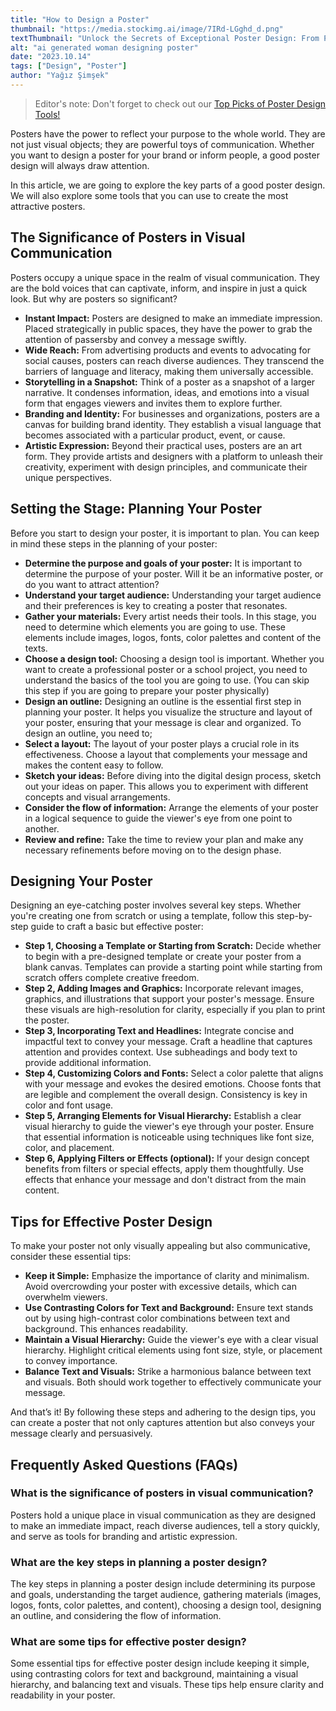 ```yaml
---
title: "How to Design a Poster"
thumbnail: "https://media.stockimg.ai/image/7IRd-LGghd_d.png"
textThumbnail: "Unlock the Secrets of Exceptional Poster Design: From Planning to Perfection. Explore the Significance of Posters in Visual Communication, Key Planning Steps, and Discover Tips for Design Excellence"
alt: "ai generated woman designing poster"
date: "2023.10.14"
tags: ["Design", "Poster"]
author: "Yağız Şimşek"
---
```


<CustomImage
  src="https://media.stockimg.ai/image/7IRd-LGghd_d.png"
  alt="ai generated woman designing poster"
/>

> Editor's note: Don't forget to check out our [Top Picks of Poster Design Tools!](https://stockimg.ai/blog/lists/top-9-tools-for-poster-design)

Posters have the power to reflect your purpose to the whole world. They are not just visual objects; they are powerful toys of communication. Whether you want to design a poster for your brand or inform people, a good poster design will always draw attention.

In this article, we are going to explore the key parts of a good poster design. We will also explore some tools that you can use to create the most attractive posters.

## The Significance of Posters in Visual Communication

Posters occupy a unique space in the realm of visual communication. They are the bold voices that can captivate, inform, and inspire in just a quick look. But why are posters so significant?

- **Instant Impact:** Posters are designed to make an immediate impression. Placed strategically in public spaces, they have the power to grab the attention of passersby and convey a message swiftly.
- **Wide Reach:** From advertising products and events to advocating for social causes, posters can reach diverse audiences. They transcend the barriers of language and literacy, making them universally accessible.
- **Storytelling in a Snapshot:** Think of a poster as a snapshot of a larger narrative. It condenses information, ideas, and emotions into a visual form that engages viewers and invites them to explore further.
- **Branding and Identity:** For businesses and organizations, posters are a canvas for building brand identity. They establish a visual language that becomes associated with a particular product, event, or cause.
- **Artistic Expression:** Beyond their practical uses, posters are an art form. They provide artists and designers with a platform to unleash their creativity, experiment with design principles, and communicate their unique perspectives.

## Setting the Stage: Planning Your Poster

<CustomImage
  src="https://media.stockimg.ai/image/Buhu3a2_eDa6.png"
  alt="ai generated woman designing poster"
/>

Before you start to design your poster, it is important to plan. You can keep in mind these steps in the planning of your poster:

- **Determine the purpose and goals of your poster:** It is important to determine the purpose of your poster. Will it be an informative poster, or do you want to attract attention?
- **Understand your target audience:** Understanding your target audience and their preferences is key to creating a poster that resonates.
- **Gather your materials:** Every artist needs their tools. In this stage, you need to determine which elements you are going to use. These elements include images, logos, fonts, color palettes and content of the texts.
- **Choose a design tool:** Choosing a design tool is important. Whether you want to create a professional poster or a school project, you need to understand the basics of the tool you are going to use. (You can skip this step if you are going to prepare your poster physically)
- **Design an outline:** Designing an outline is the essential first step in planning your poster. It helps you visualize the structure and layout of your poster, ensuring that your message is clear and organized. To design an outline, you need to;
- **Select a layout:** The layout of your poster plays a crucial role in its effectiveness. Choose a layout that complements your message and makes the content easy to follow.
- **Sketch your ideas:** Before diving into the digital design process, sketch out your ideas on paper. This allows you to experiment with different concepts and visual arrangements.
- **Consider the flow of information:** Arrange the elements of your poster in a logical sequence to guide the viewer's eye from one point to another.
- **Review and refine:** Take the time to review your plan and make any necessary refinements before moving on to the design phase.

## Designing Your Poster

Designing an eye-catching poster involves several key steps. Whether you're creating one from scratch or using a template, follow this step-by-step guide to craft a basic but effective poster:

- **Step 1, Choosing a Template or Starting from Scratch:** Decide whether to begin with a pre-designed template or create your poster from a blank canvas. Templates can provide a starting point while starting from scratch offers complete creative freedom.
- **Step 2, Adding Images and Graphics:** Incorporate relevant images, graphics, and illustrations that support your poster's message. Ensure these visuals are high-resolution for clarity, especially if you plan to print the poster.
- **Step 3, Incorporating Text and Headlines:** Integrate concise and impactful text to convey your message. Craft a headline that captures attention and provides context. Use subheadings and body text to provide additional information.
- **Step 4, Customizing Colors and Fonts:** Select a color palette that aligns with your message and evokes the desired emotions. Choose fonts that are legible and complement the overall design. Consistency is key in color and font usage.
- **Step 5, Arranging Elements for Visual Hierarchy:** Establish a clear visual hierarchy to guide the viewer's eye through your poster. Ensure that essential information is noticeable using techniques like font size, color, and placement.
- **Step 6, Applying Filters or Effects (optional):** If your design concept benefits from filters or special effects, apply them thoughtfully. Use effects that enhance your message and don't distract from the main content.

## Tips for Effective Poster Design

<CustomImage
  src="https://media.stockimg.ai/Image-652149f2d18bb3fbcc54c88d-3581274221.png"
  alt="ai generated movie poster"
/>

To make your poster not only visually appealing but also communicative, consider these essential tips:

- **Keep it Simple:** Emphasize the importance of clarity and minimalism. Avoid overcrowding your poster with excessive details, which can overwhelm viewers.
- **Use Contrasting Colors for Text and Background:** Ensure text stands out by using high-contrast color combinations between text and background. This enhances readability.
- **Maintain a Visual Hierarchy:** Guide the viewer's eye with a clear visual hierarchy. Highlight critical elements using font size, style, or placement to convey importance.
- **Balance Text and Visuals:** Strike a harmonious balance between text and visuals. Both should work together to effectively communicate your message.

And that’s it! By following these steps and adhering to the design tips, you can create a poster that not only captures attention but also conveys your message clearly and persuasively.

## Frequently Asked Questions (FAQs)

### What is the significance of posters in visual communication?

Posters hold a unique place in visual communication as they are designed to make an immediate impact, reach diverse audiences, tell a story quickly, and serve as tools for branding and artistic expression.

### What are the key steps in planning a poster design?

The key steps in planning a poster design include determining its purpose and goals, understanding the target audience, gathering materials (images, logos, fonts, color palettes, and content), choosing a design tool, designing an outline, and considering the flow of information.

### What are some tips for effective poster design?

Some essential tips for effective poster design include keeping it simple, using contrasting colors for text and background, maintaining a visual hierarchy, and balancing text and visuals. These tips help ensure clarity and readability in your poster.
